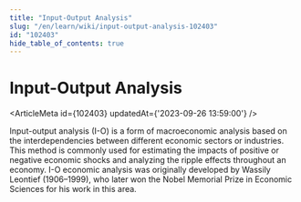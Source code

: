 ```yaml
---
title: "Input-Output Analysis"
slug: "/en/learn/wiki/input-output-analysis-102403"
id: "102403"
hide_table_of_contents: true
---
```



# Input-Output Analysis

<ArticleMeta id={102403} updatedAt={'2023-09-26 13:59:00'} />
<div className='border-solid border-b border-t-0 my-4 border-[var(--ifm-color-gray-300)]' />

Input-output analysis (I-O) is a form of macroeconomic analysis based on the interdependencies between different economic sectors or industries. This method is commonly used for estimating the impacts of positive or negative economic shocks and analyzing the ripple effects throughout an economy. I-O economic analysis was originally developed by Wassily Leontief (1906–1999), who later won the Nobel Memorial Prize in Economic Sciences for his work in this area.
